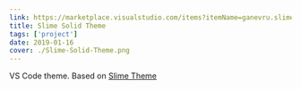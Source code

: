 ```yaml
---
link: https://marketplace.visualstudio.com/items?itemName=ganevru.slime-solid
title: Slime Solid Theme
tags: ['project']
date: 2019-01-16
cover: ./Slime-Solid-Theme.png
---
```


VS Code theme. Based on [Slime Theme](https://marketplace.visualstudio.com/items?itemName=smlombardi.slime)
